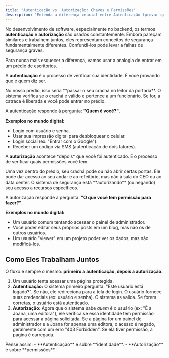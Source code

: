 ```yaml
---
title: "Autenticação vs. Autorização: Chaves e Permissões"
description: "Entenda a diferença crucial entre Autenticação (provar quem você é) e Autorização (o que você pode fazer), dois pilares da segurança em qualquer aplicação."
---
```



No desenvolvimento de software, especialmente no backend, os termos **autenticação** e **autorização** são usados constantemente. Embora pareçam similares e trabalhem juntos, eles representam conceitos de segurança fundamentalmente diferentes. Confundi-los pode levar a falhas de segurança graves.

Para nunca mais esquecer a diferença, vamos usar a analogia de entrar em um prédio de escritórios.

<CardGrid>
    <Card title="🪪 Autenticação: A Porta da Frente">
        <p>A <strong>autenticação</strong> é o processo de verificar sua identidade. É você provando que é quem diz ser.</p>
        <p>No nosso prédio, isso seria **passar o seu crachá no leitor da portaria**. O sistema verifica se o crachá é válido e pertence a um funcionário. Se for, a catraca é liberada e você pode entrar no prédio.</p>
        <p>A autenticação responde à pergunta: <strong>"Quem é você?"</strong>.</p>
        <p>
            <strong>Exemplos no mundo digital:</strong>
            <ul>
                <li>Login com usuário e senha.</li>
                <li>Usar sua impressão digital para desbloquear o celular.</li>
                <li>Login social (ex: "Entrar com o Google").</li>
                <li>Receber um código via SMS (autenticação de dois fatores).</li>
            </ul>
        </p>
    </Card>
    <Card title="🚫 Autorização: As Portas Internas">
        <p>A <strong>autorização</strong> acontece *depois* que você foi autenticado. É o processo de verificar quais permissões você tem.</p>
        <p>Uma vez dentro do prédio, seu crachá pode ou não abrir certas portas. Ele pode dar acesso ao seu andar e ao refeitório, mas não à sala do CEO ou ao data center. O sistema de segurança está **autorizando** (ou negando) seu acesso a recursos específicos.</p>
        <p>A autorização responde à pergunta: <strong>"O que você tem permissão para fazer?"</strong>.</p>
        <p>
            <strong>Exemplos no mundo digital:</strong>
            <ul>
                <li>Um usuário comum tentando acessar o painel de administrador.</li>
                <li>Você poder editar seus próprios posts em um blog, mas não os de outros usuários.</li>
                <li>Um usuário "viewer" em um projeto poder ver os dados, mas não modificá-los.</li>
            </ul>
        </p>
    </Card>
</CardGrid>

## Como Eles Trabalham Juntos

O fluxo é sempre o mesmo: **primeiro a autenticação, depois a autorização.**

1.  Um usuário tenta acessar uma página protegida.
2.  **Autenticação:** O sistema primeiro pergunta: "Este usuário está logado?". Se não, ele redireciona para a tela de login. O usuário fornece suas credenciais (ex: usuário e senha). O sistema as valida. Se forem corretas, o usuário está autenticado.
3.  **Autorização:** Agora que o sistema sabe *quem* é o usuário (ex: "É a Joana, uma editora"), ele verifica se essa identidade tem permissão para acessar a página solicitada. Se a página for um painel de administrador e a Joana for apenas uma editora, o acesso é negado, geralmente com um erro "403 Forbidden". Se ela tiver permissão, a página é carregada.

<Aside type="tip">
Pense assim:
- **Autenticação** é sobre **identidade**.
- **Autorização** é sobre **permissões**.
</Aside>